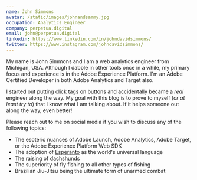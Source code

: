 ```yaml
---
name: John Simmons
avatar: /static/images/johnandsammy.jpg
occupation: Analytics Engineer
company: perpetua.digital
email: john@perpetua.digital
linkedin: https://www.linkedin.com/in/johndavidsimmons/
twitter: https://www.instagram.com/johndavidsimmons/
---
```


My name is John Simmons and I am a web analytics engineer from Michigan, USA.
Although I dabble in other tools once in a while, my primary focus and experience is in the
Adobe Experience Platform. I'm an Adobe Certified Developer in both Adobe Analytics and Target also.

I started out putting click tags on buttons and accidentally became a _real_ engineer along the way.
My goal with this blog is to prove to myself \(_or at least try to_\) that I know what I am talking about. If it helps someone
out along the way, even better!

Please reach out to me on social media if you wish to discuss any of the following topics:

- The esoteric nuances of Adobe Launch, Adobe Analytics, Adobe Target, or the Adobe Experience Platform Web SDK
- The adoption of [Esperanto](https://en.wikipedia.org/wiki/Esperanto) as the world's universal language
- The raising of dachshunds
- The superiority of fly fishing to all other types of fishing
- Brazilian Jiu-Jitsu being the ultimate form of unarmed combat
